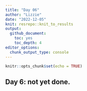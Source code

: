 ```yaml
---
title: "Day 06"
author: "Lizzie"
date: "2022-12-05"
knit: resrepo::knit_to_results
output:
  github_document:
    toc: yes
    toc_depth: 4
editor_options: 
  chunk_output_type: console
---
```


```r
knitr::opts_chunk$set(echo = TRUE)
```

## Day 6: not yet done.

